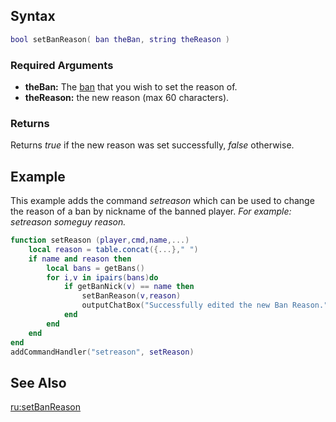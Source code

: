 
{{Server function}}
{{New items|3.0140|1.4|
This function sets new reason for a [[/ban.md|ban]].
}}

==Syntax== 
<syntaxhighlight lang="lua">
bool setBanReason( ban theBan, string theReason )
</syntaxhighlight> 

===Required Arguments=== 
*'''theBan:''' The [[/ban.md|ban]] that you wish to set the reason of.
*'''theReason:''' the new reason (max 60 characters).

===Returns===
Returns ''true'' if the new reason was set successfully, ''false'' otherwise.

==Example==
This example adds the command ''setreason'' which can be used to change the reason of a ban by nickname of the banned player. ''For example: setreason someguy reason.''
<syntaxhighlight lang="lua">
function setReason (player,cmd,name,...)
	local reason = table.concat({...}," ")
	if name and reason then
		local bans = getBans()
		for i,v in ipairs(bans)do
			if getBanNick(v) == name then
				setBanReason(v,reason)
				outputChatBox("Successfully edited the new Ban Reason.",player,0,125,0)
			end
		end
	end
end
addCommandHandler("setreason", setReason)
</syntaxhighlight>

==See Also==
{{Admin_functions}}
[[/ru:setBanReason.md|ru:setBanReason]]
